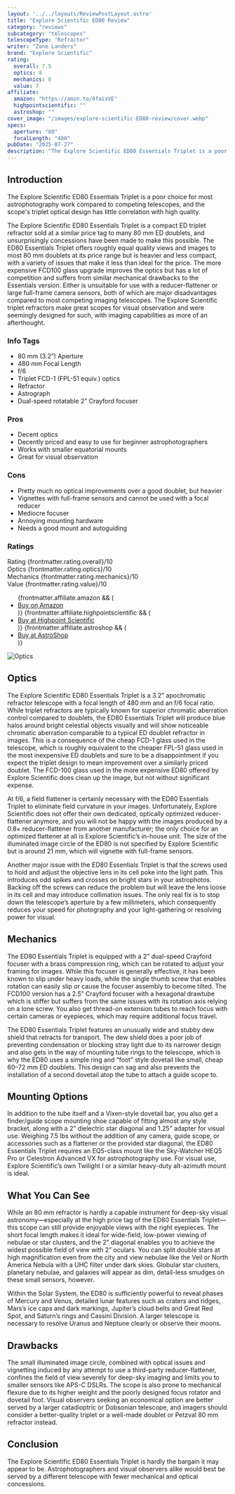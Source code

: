 ```yaml
---
layout: '../../layouts/ReviewPostLayout.astro'
title: "Explore Scientific ED80 Review"
category: "reviews"
subcategory: "telescopes"
telescopeType: "Refractor"
writer: "Zane Landers"
brand: "Explore Scientific"
rating:
  overall: 7.5
  optics: 8
  mechanics: 8
  value: 7
affiliate:
  amazon: "https://amzn.to/4faixVE"
  highpointscientific: ""
  astroshop: ""
cover_image: "/images/explore-scientific-ED80-review/cover.webp"
specs:
  aperture: "80"
  focalLength: "480"
pubDate: "2025-07-27"
description: "The Explore Scientific ED80 Essentials Triplet is a poor choice for most astrophotography work compared to competing telescopes."
---
```



<h2>Introduction</h2>

<p class="highlight">The Explore Scientific ED80 Essentials Triplet is a poor choice for most astrophotography work compared to competing telescopes, and the scope's triplet optical design has little correlation with high quality.</p>

<p>The Explore Scientific ED80 Essentials Triplet is a compact ED triplet refractor sold 
  at a similar price tag to many 80 mm ED doublets, and unsurprisingly concessions have been made 
  to make this possible. The ED80 Essentials Triplet offers roughly equal quality views and images 
  to most 80 mm doublets at its price range but is heavier and less compact, with a variety of issues 
  that make it less than ideal for the price. The more expensive FCD100 glass upgrade improves the optics 
  but has a lot of competition and suffers from similar mechanical drawbacks to the Essentials version. 
  Either is unsuitable for use with a reducer-flattener or large full-frame camera sensors, 
  both of which are major disadvantages compared to most competing imaging telescopes. The Explore 
  Scientific triplet refractors make great scopes for visual observation and were seemingly designed for 
  such, with imaging capabilities as more of an afterthought.</p>

<section class="info-tags">
  <h3>Info Tags</h3>
  <ul>
    <li>80 mm (3.2”) Aperture</li>
    <li>480 mm Focal Length</li>
    <li>f/6</li>
    <li>Triplet FCD-1 (FPL-51 equiv.) optics</li>
    <li>Refractor</li>
    <li>Astrograph</li>
    <li>Dual-speed rotatable 2” Crayford focuser</li>
  </ul>
</section>

<section class="pros-cons">
  <div class="pros-block">
    <h3>Pros</h3>
    <ul>
      <li>Decent optics</li>
      <li>Decently priced and easy to use for beginner astrophotographers</li>
      <li>Works with smaller equatorial mounts</li>
      <li>Great for visual observation</li>
    </ul>
  </div>
  <div class="cons-block">
    <h3>Cons</h3>
    <ul>
      <li>Pretty much no optical improvements over a good doublet, but heavier</li>
      <li>Vignettes with full-frame sensors and cannot be used with a focal reducer</li>
      <li>Mediocre focuser</li>
      <li>Annoying mounting hardware</li>
      <li>Needs a good mount and autoguiding</li>
    </ul>
  </div>
</section>

<section class="ratings">
  <h3>Ratings</h3>
  <div class="ratings-grid">
    <div class="rating-card">
      <span class="category">Rating</span>
      <span class="score">{frontmatter.rating.overall}/10</span>
    </div>
    <div class="rating-card">
      <span class="category">Optics</span>
      <span class="score">{frontmatter.rating.optics}/10</span>
    </div>
    <div class="rating-card">
      <span class="category">Mechanics</span>
      <span class="score">{frontmatter.rating.mechanics}/10</span>
    </div>
    <div class="rating-card">
      <span class="category">Value</span>
      <span class="score">{frontmatter.rating.value}/10</span>
    </div>
  </div>
</section>

<section class="affiliates">
  <ul>
    {frontmatter.affiliate.amazon && (
      <li>
        <a class="affiliate-link" href={frontmatter.affiliate.amazon} target="_blank" rel="noopener noreferrer">
          Buy on Amazon
        </a>
      </li>
    )}
    {frontmatter.affiliate.highpointscientific && (
      <li>
        <a class="affiliate-link" href={frontmatter.affiliate.highpointscientific} target="_blank" rel="noopener noreferrer">
          Buy at Highpoint Scientific
        </a>
      </li>
    )}
    {frontmatter.affiliate.astroshop && (
      <li>
        <a class="affiliate-link" href={frontmatter.affiliate.astroshop} target="_blank" rel="noopener noreferrer">
          Buy at AstroShop
        </a>
      </li>
    )}
  </ul>
</section>

<img
  class="post-image post-image-sm"
  src="/images/explore-scientific-ED80-review/optics.webp"
  alt="Optics"
/>

<h2>Optics</h2>
<p>
  The Explore Scientific ED80 Essentials Triplet is a 3.2” apochromatic refractor telescope with a focal length of 480 mm and an f/6 focal ratio. While triplet refractors are typically known for superior chromatic aberration control compared to doublets, the ED80 Essentials Triplet will produce blue halos around bright celestial objects visually and will show noticeable chromatic aberration comparable to a typical ED doublet refractor in images. This is a consequence of the cheap FCD-1 glass used in the telescope, which is roughly equivalent to the cheaper FPL-51 glass used in the most inexpensive ED doublets and sure to be a disappointment if you expect the triplet design to mean improvement over a similarly priced doublet. The FCD-100 glass used in the more expensive ED80 offered by Explore Scientific does clean up the image, but not without significant expense.
</p>
<p>
  At f/6, a field flattener is certainly necessary with the ED80 Essentials Triplet to eliminate field curvature in your images. Unfortunately, Explore Scientific does not offer their own dedicated, optically optimized reducer-flattener anymore, and you will not be happy with the images produced by a 0.8× reducer-flattener from another manufacturer; the only choice for an optimized flattener at all is Explore Scientific’s in-house unit. The size of the illuminated image circle of the ED80 is not specified by Explore Scientific but is around 21 mm, which will vignette with full-frame sensors.
</p>
<p>
  Another major issue with the ED80 Essentials Triplet is that the screws used to hold and adjust the objective lens in its cell poke into the light path. This introduces odd spikes and crosses on bright stars in your astrophotos. Backing off the screws can reduce the problem but will leave the lens loose in its cell and may introduce collimation issues. The only real fix is to stop down the telescope’s aperture by a few millimeters, which consequently reduces your speed for photography and your light-gathering or resolving power for visual.
</p>

<h2>Mechanics</h2>
<p>
  The ED80 Essentials Triplet is equipped with a 2” dual-speed Crayford focuser with a brass compression ring, which can be rotated to adjust your framing for images. While this focuser is generally effective, it has been known to slip under heavy loads, while the single thumb screw that enables rotation can easily slip or cause the focuser assembly to become tilted. The FCD100 version has a 2.5” Crayford focuser with a hexagonal drawtube which is stiffer but suffers from the same issues with its rotation axis relying on a lone screw. You also get thread-on extension tubes to reach focus with certain cameras or eyepieces, which may require additional focus travel.
</p>
<p>
  The ED80 Essentials Triplet features an unusually wide and stubby dew shield that retracts for transport. The dew shield does a poor job of preventing condensation or blocking stray light due to its narrower design and also gets in the way of mounting tube rings to the telescope, which is why the ED80 uses a simple ring and “foot” style dovetail like small, cheap 60–72 mm ED doublets. This design can sag and also prevents the installation of a second dovetail atop the tube to attach a guide scope to.
</p>

<h2>Mounting Options</h2>
<p>
  In addition to the tube itself and a Vixen-style dovetail bar, you also get a finder/guide scope mounting shoe capable of fitting almost any style bracket, along with a 2” dielectric star diagonal and 1.25” adapter for visual use. Weighing 7.5 lbs without the addition of any camera, guide scope, or accessories such as a flattener or the provided star diagonal, the ED80 Essentials Triplet requires an EQ5-class mount like the Sky-Watcher HEQ5 Pro or Celestron Advanced VX for astrophotography use. For visual use, Explore Scientific’s own Twilight I or a similar heavy-duty alt-azimuth mount is ideal.
</p>

<h2>What You Can See</h2>
<p>
  While an 80 mm refractor is hardly a capable instrument for deep-sky visual astronomy—especially at the high price tag of the ED80 Essentials Triplet—this scope can still provide enjoyable views with the right eyepieces. The short focal length makes it ideal for wide-field, low-power viewing of nebulae or star clusters, and the 2” diagonal enables you to achieve the widest possible field of view with 2” oculars. You can split double stars at high magnification even from the city and view nebulae like the Veil or North America Nebula with a UHC filter under dark skies. Globular star clusters, planetary nebulae, and galaxies will appear as dim, detail-less smudges on these small sensors, however.
</p>
<p>
  Within the Solar System, the ED80 is sufficiently powerful to reveal phases of Mercury and Venus, detailed lunar features such as craters and ridges, Mars’s ice caps and dark markings, Jupiter’s cloud belts and Great Red Spot, and Saturn’s rings and Cassini Division. A larger telescope is necessary to resolve Uranus and Neptune clearly or observe their moons.
</p>

<h2>Drawbacks</h2>
<p>
  The small illuminated image circle, combined with optical issues and vignetting induced by any attempt to use a third-party reducer-flattener, confines the field of view severely for deep-sky imaging and limits you to smaller sensors like APS-C DSLRs. The scope is also prone to mechanical flexure due to its higher weight and the poorly designed focus rotator and dovetail foot. Visual observers seeking an economical option are better served by a larger catadioptric or Dobsonian telescope, and imagers should consider a better-quality triplet or a well-made doublet or Petzval 80 mm refractor instead.
</p>

<h2>Conclusion</h2>
<p>
  The Explore Scientific ED80 Essentials Triplet is hardly the bargain it may appear to be. Astrophotographers and visual observers alike would best be served by a different telescope with fewer mechanical and optical concessions.
</p>